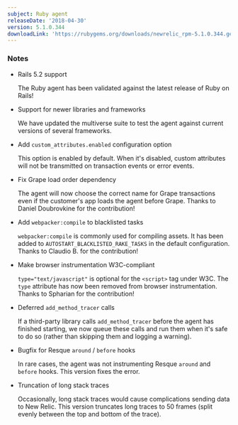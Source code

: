 ```yaml
---
subject: Ruby agent
releaseDate: '2018-04-30'
version: 5.1.0.344
downloadLink: 'https://rubygems.org/downloads/newrelic_rpm-5.1.0.344.gem'
---
```


### Notes

* Rails 5.2 support

  The Ruby agent has been validated against the latest release of Ruby on Rails!
* Support for newer libraries and frameworks

  We have updated the multiverse suite to test the agent against current versions of several frameworks.
* Add `custom_attributes.enabled` configuration option

  This option is enabled by default. When it's disabled, custom attributes will not be transmitted on transaction events or error events.
* Fix Grape load order dependency

  The agent will now choose the correct name for Grape transactions even if the customer's app loads the agent before Grape. Thanks to Daniel Doubrovkine for the contribution!
* Add `webpacker:compile` to blacklisted tasks

  `webpacker:compile` is commonly used for compiling assets. It has been added to `AUTOSTART_BLACKLISTED_RAKE_TASKS` in the default configuration. Thanks to Claudio B. for the contribution!
* Make browser instrumentation W3C-compliant

  `type="text/javascript"` is optional for the `<script>` tag under W3C. The `type` attribute has now been removed from browser instrumentation. Thanks to Spharian for the contribution!
* Deferred `add_method_tracer` calls

  If a third-party library calls `add_method_tracer` before the agent has finished starting, we now queue these calls and run them when it's safe to do so (rather than skipping them and logging a warning).
* Bugfix for Resque `around` / `before` hooks

  In rare cases, the agent was not instrumenting Resque `around` and `before` hooks. This version fixes the error.
* Truncation of long stack traces

  Occasionally, long stack traces would cause complications sending data to New Relic. This version truncates long traces to 50 frames (split evenly between the top and bottom of the trace).
